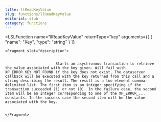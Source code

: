 ```yaml
---
title: llReadKeyValue
slug: functions/llReadKeyValue
editorial: stub
category: functions
---
```


<LSLFunction
	name="llReadKeyValue"
	returnType="key"
	arguments={[
	{
		"name": "Key",
		"type": "string"
	}
]}
>
	<Fragment slot="description">
		
		
		                   Starts an asychronous transaction to retrieve the value associated with the key given. Will fail with XP_ERROR_KEY_NOT_FOUND if the key does not exist. The dataserver callback will be executed with the key returned from this call and a string describing the result. The result is a two element commma-delimited list. The first item is an integer specifying if the transaction succeeded (1) or not (0). In the failure case, the second item will be an integer corresponding to one of the XP_ERROR_... constants. In the success case the second item will be the value associated with the key.
		
		                
	</Fragment>
</LSLFunction>
